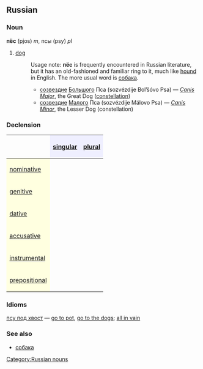 ==Russian==
===Noun===
'''пёс''' (pjos) ''m'', псы (psy) ''pl''

# [[dog]]
#:Usage note: '''пёс''' is frequently encountered in Russian literature, but it has an old-fashioned and familiar ring to it, much like [[hound]] in English. The more usual word is [[собака]].
#:*[[созвездие]] [[большой|Большого]] Пса (sozvézdije Bol’šóvo Psa) — ''[[Canis Major]]'', the Great Dog ([[constellation]])
#:*[[созвездие]] [[малый|Малого]] Пса (sozvézdije Málovo Psa) — ''[[Canis Minor]]'', the Lesser Dog (constellation)

===Declension===
{| border="1" cellpadding="4" cellspacing="0"
!
! style="background-color: #EFEFFF" align="center"|[[singular]]
! style="background-color: #EFEFFF" align="center"|[[plural]]
|-
! style="background-color: #FFFFE0" align="left"|[[nominative case|nominative]]
| align="center"|{{Unicode|пёс}}
| align="center"|{{Unicode|псы}}
|-
! style="background-color: #FFFFE0" align="left"|[[genitive case|genitive]]
| align="center"|{{Unicode|пса}}
| align="center"|{{Unicode|псов}}
|-
! style="background-color: #FFFFE0" align="left"|[[dative case|dative]]
| align="center"|{{Unicode|псу}}
| align="center"|{{Unicode|псам}}
|-
! style="background-color: #FFFFE0" align="left"|[[accusative case|accusative]]
| align="center"|{{Unicode|пса}}
| align="center"|{{Unicode|псов}}
|-
! style="background-color: #FFFFE0" align="left"|[[instrumental case|instrumental]]
| align="center"|{{Unicode|псом}}
| align="center"|{{Unicode|пса́ми}}
|-
! style="background-color: #FFFFE0" align="left"|[[prepositional case|prepositional]]
| align="center"|{{Unicode|о псе}}
| align="center"|{{Unicode|о псах}}
|}

===Idioms===
[[псу под хвост]] &mdash; [[go to pot]], [[go to the dogs]]; [[all in vain]]

===See also===
*[[собака]]

[[Category:Russian nouns]]